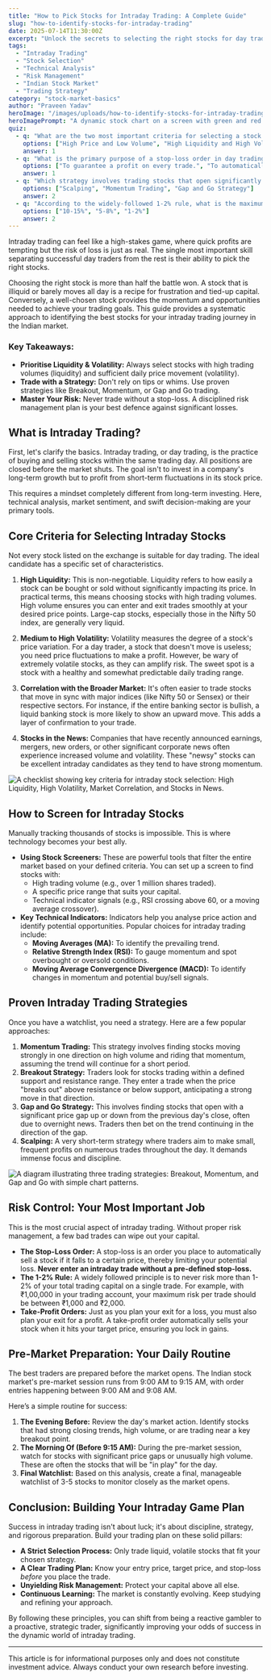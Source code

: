 ```yaml
---
title: "How to Pick Stocks for Intraday Trading: A Complete Guide"
slug: "how-to-identify-stocks-for-intraday-trading"
date: 2025-07-14T11:30:00Z
excerpt: "Unlock the secrets to selecting the right stocks for day trading in India. This guide covers everything from liquidity and volatility to proven strategies and risk management."
tags:
  - "Intraday Trading"
  - "Stock Selection"
  - "Technical Analysis"
  - "Risk Management"
  - "Indian Stock Market"
  - "Trading Strategy"
category: "stock-market-basics"
author: "Praveen Yadav"
heroImage: "/images/uploads/how-to-identify-stocks-for-intraday-trading/hero-image.jpg"
heroImagePrompt: "A dynamic stock chart on a screen with green and red candles, representing the volatility and fast-paced nature of intraday trading."
quiz:
  - q: "What are the two most important criteria for selecting a stock for intraday trading?"
    options: ["High Price and Low Volume", "High Liquidity and High Volatility", "Low Volatility and Strong Fundamentals"]
    answer: 1
  - q: "What is the primary purpose of a stop-loss order in day trading?"
    options: ["To guarantee a profit on every trade.", "To automatically sell a stock if it falls to a predetermined price, limiting your potential loss.", "To help you buy more shares at a lower price."]
    answer: 1
  - q: "Which strategy involves trading stocks that open significantly higher or lower than their previous close?"
    options: ["Scalping", "Momentum Trading", "Gap and Go Strategy"]
    answer: 2
  - q: "According to the widely-followed 1-2% rule, what is the maximum percentage of your trading capital you should risk on a single trade?"
    options: ["10-15%", "5-8%", "1-2%"]
    answer: 2
---
```


Intraday trading can feel like a high-stakes game, where quick profits are tempting but the risk of loss is just as real. The single most important skill separating successful day traders from the rest is their ability to pick the right stocks.

Choosing the right stock is more than half the battle won. A stock that is illiquid or barely moves all day is a recipe for frustration and tied-up capital. Conversely, a well-chosen stock provides the momentum and opportunities needed to achieve your trading goals. This guide provides a systematic approach to identifying the best stocks for your intraday trading journey in the Indian market.

### Key Takeaways:
*   **Prioritise Liquidity & Volatility:** Always select stocks with high trading volumes (liquidity) and sufficient daily price movement (volatility).
*   **Trade with a Strategy:** Don't rely on tips or whims. Use proven strategies like Breakout, Momentum, or Gap and Go trading.
*   **Master Your Risk:** Never trade without a stop-loss. A disciplined risk management plan is your best defence against significant losses.

## What is Intraday Trading?

First, let's clarify the basics. Intraday trading, or day trading, is the practice of buying and selling stocks within the same trading day. All positions are closed before the market shuts. The goal isn't to invest in a company's long-term growth but to profit from short-term fluctuations in its stock price.

This requires a mindset completely different from long-term investing. Here, technical analysis, market sentiment, and swift decision-making are your primary tools.

## Core Criteria for Selecting Intraday Stocks

Not every stock listed on the exchange is suitable for day trading. The ideal candidate has a specific set of characteristics.

1.  **High Liquidity:** This is non-negotiable. Liquidity refers to how easily a stock can be bought or sold without significantly impacting its price. In practical terms, this means choosing stocks with high trading volumes. High volume ensures you can enter and exit trades smoothly at your desired price points. Large-cap stocks, especially those in the Nifty 50 index, are generally very liquid.

2.  **Medium to High Volatility:** Volatility measures the degree of a stock's price variation. For a day trader, a stock that doesn't move is useless; you need price fluctuations to make a profit. However, be wary of extremely volatile stocks, as they can amplify risk. The sweet spot is a stock with a healthy and somewhat predictable daily trading range.

3.  **Correlation with the Broader Market:** It's often easier to trade stocks that move in sync with major indices (like Nifty 50 or Sensex) or their respective sectors. For instance, if the entire banking sector is bullish, a liquid banking stock is more likely to show an upward move. This adds a layer of confirmation to your trade.

4.  **Stocks in the News:** Companies that have recently announced earnings, mergers, new orders, or other significant corporate news often experience increased volume and volatility. These "newsy" stocks can be excellent intraday candidates as they tend to have strong momentum.

![A checklist showing key criteria for intraday stock selection: High Liquidity, High Volatility, Market Correlation, and Stocks in News.](/images/uploads/how-to-identify-stocks-for-intraday-trading/selection-criteria.png)

## How to Screen for Intraday Stocks

Manually tracking thousands of stocks is impossible. This is where technology becomes your best ally.

*   **Using Stock Screeners:** These are powerful tools that filter the entire market based on your defined criteria. You can set up a screen to find stocks with:
    *   High trading volume (e.g., over 1 million shares traded).
    *   A specific price range that suits your capital.
    *   Technical indicator signals (e.g., RSI crossing above 60, or a moving average crossover).
*   **Key Technical Indicators:** Indicators help you analyse price action and identify potential opportunities. Popular choices for intraday trading include:
    *   **Moving Averages (MA):** To identify the prevailing trend.
    *   **Relative Strength Index (RSI):** To gauge momentum and spot overbought or oversold conditions.
    *   **Moving Average Convergence Divergence (MACD):** To identify changes in momentum and potential buy/sell signals.

## Proven Intraday Trading Strategies

Once you have a watchlist, you need a strategy. Here are a few popular approaches:

1.  **Momentum Trading:** This strategy involves finding stocks moving strongly in one direction on high volume and riding that momentum, assuming the trend will continue for a short period.
2.  **Breakout Strategy:** Traders look for stocks trading within a defined support and resistance range. They enter a trade when the price "breaks out" above resistance or below support, anticipating a strong move in that direction.
3.  **Gap and Go Strategy:** This involves finding stocks that open with a significant price gap up or down from the previous day's close, often due to overnight news. Traders then bet on the trend continuing in the direction of the gap.
4.  **Scalping:** A very short-term strategy where traders aim to make small, frequent profits on numerous trades throughout the day. It demands immense focus and discipline.

![A diagram illustrating three trading strategies: Breakout, Momentum, and Gap and Go with simple chart patterns.](/images/uploads/how-to-identify-stocks-for-intraday-trading/trading-strategies.png)

## Risk Control: Your Most Important Job

This is the most crucial aspect of intraday trading. Without proper risk management, a few bad trades can wipe out your capital.

*   **The Stop-Loss Order:** A stop-loss is an order you place to automatically sell a stock if it falls to a certain price, thereby limiting your potential loss. **Never enter an intraday trade without a pre-defined stop-loss.**
*   **The 1-2% Rule:** A widely followed principle is to never risk more than 1-2% of your total trading capital on a single trade. For example, with ₹1,00,000 in your trading account, your maximum risk per trade should be between ₹1,000 and ₹2,000.
*   **Take-Profit Orders:** Just as you plan your exit for a loss, you must also plan your exit for a profit. A take-profit order automatically sells your stock when it hits your target price, ensuring you lock in gains.

## Pre-Market Preparation: Your Daily Routine

The best traders are prepared before the market opens. The Indian stock market's pre-market session runs from 9:00 AM to 9:15 AM, with order entries happening between 9:00 AM and 9:08 AM.

Here’s a simple routine for success:

1.  **The Evening Before:** Review the day's market action. Identify stocks that had strong closing trends, high volume, or are trading near a key breakout point.
2.  **The Morning Of (Before 9:15 AM):** During the pre-market session, watch for stocks with significant price gaps or unusually high volume. These are often the stocks that will be "in play" for the day.
3.  **Final Watchlist:** Based on this analysis, create a final, manageable watchlist of 3-5 stocks to monitor closely as the market opens.

## Conclusion: Building Your Intraday Game Plan

Success in intraday trading isn't about luck; it's about discipline, strategy, and rigorous preparation. Build your trading plan on these solid pillars:

*   **A Strict Selection Process:** Only trade liquid, volatile stocks that fit your chosen strategy.
*   **A Clear Trading Plan:** Know your entry price, target price, and stop-loss *before* you place the trade.
*   **Unyielding Risk Management:** Protect your capital above all else.
*   **Continuous Learning:** The market is constantly evolving. Keep studying and refining your approach.

By following these principles, you can shift from being a reactive gambler to a proactive, strategic trader, significantly improving your odds of success in the dynamic world of intraday trading.

---
This article is for informational purposes only and does not constitute investment advice. Always conduct your own research before investing.